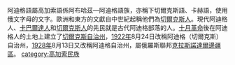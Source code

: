 {{多個問題|
{{expand|time=2016-05-04T09:04:24+00:00}}
{{expand language|ru}}
{{unreferenced|time=2016-05-04T09:04:24+00:00}}
}}
阿迪格語屬高加索語係阿布哈茲—阿迪格語族，亦稱下切爾克斯語、卡赫語，使用俄文字母的文字。歐洲和東方的文獻自中世紀起稱他們為[[切爾克斯人|切爾克斯人]]。現代阿迪格人、[[卡巴爾達人|卡巴爾達人]]和[[切爾克斯人|切爾克斯人]]的先民就是古代阿迪格部落的人。[[十月革命|十月革命]]後在阿迪格人的土地上建立了[[切爾克斯自治州|切爾克斯自治州]]，[[1922年|1922年]]8月24日改稱阿迪格（切爾克斯）自治州，[[1928年|1928年]]8月13日又改稱阿迪格自治州，屬俄羅斯聯邦[[克拉斯諾達爾邊疆區|克拉斯諾達爾邊疆區]]。
{{高加索民族}}
{{俄羅斯民族}}
[[category:高加索民族|category:高加索民族]]